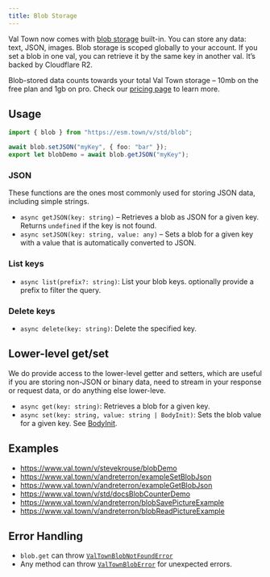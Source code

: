 ```yaml
---
title: Blob Storage
---
```


Val Town now comes with [blob storage](https://www.cloudflare.com/en-gb/learning/cloud/what-is-blob-storage/) built-in. You can store any data: text, JSON, images. Blob storage is scoped globally to your account. If you set a blob in one val, you can retrieve it by the same key in another val. It’s backed by Cloudflare R2.

Blob-stored data counts towards your total Val Town storage – 10mb on the free plan and 1gb on pro. Check our [pricing page](https://val.town/pricing) to learn more.

## Usage

```ts val
import { blob } from "https://esm.town/v/std/blob";

await blob.setJSON("myKey", { foo: "bar" });
export let blobDemo = await blob.getJSON("myKey");
```

### JSON

These functions are the ones most commonly used for storing JSON data, including simple strings.

- `async getJSON(key: string)` – Retrieves a blob as JSON for a given key. Returns `undefined` if the key is not found.
- `async setJSON(key: string, value: any)` – Sets a blob for a given key with a value that is automatically converted to JSON.

### List keys

- `async list(prefix?: string)`: List your blob keys. optionally provide a prefix to filter the query.

### Delete keys

- `async delete(key: string)`: Delete the specified key.

## Lower-level get/set

We do provide access to the lower-level getter and setters, which are useful if you are storing non-JSON or binary data, need to stream in your response or request data, or do anything else lower-leve.

- `async get(key: string)`: Retrieves a blob for a given key.
- `async set(key: string, value: string | BodyInit)`: Sets the blob value for a given key. See [BodyInit](https://deno.land/api@v1.38.1?s=BodyInit).

## Examples

- https://www.val.town/v/stevekrouse/blobDemo
- https://www.val.town/v/andreterron/exampleSetBlobJson
- https://www.val.town/v/andreterron/exampleGetBlobJson
- https://www.val.town/v/std/docsBlobCounterDemo
- https://www.val.town/v/andreterron/blobSavePictureExample
- https://www.val.town/v/andreterron/blobReadPictureExample

## Error Handling

- `blob.get` can throw [`ValTownBlobNotFoundError`](https://val.town/v/std/ValTownBlobNotFoundError)
- Any method can throw [`ValTownBlobError`](https://val.town/v/andreterron/ValTownBlobError) for unexpected errors.
